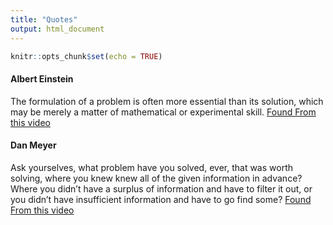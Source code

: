```yaml
---
title: "Quotes"
output: html_document
---
```


```r
knitr::opts_chunk$set(echo = TRUE)
```

#### Albert Einstein

The formulation of a problem is often more essential than its solution, which may be merely a matter of mathematical or experimental skill. [Found From this video](https://www.ted.com/talks/dan_meyer_math_curriculum_makeover?language=en#t-386115)

#### Dan Meyer

Ask yourselves, what problem have you solved, ever, that was worth solving, where you knew knew all of the given information in advance? Where you didn't have a surplus of information and have to filter it out, or you didn't have insufficient information and have to go find some? [Found From this video](https://www.ted.com/talks/dan_meyer_math_curriculum_makeover?language=en#t-386115)

